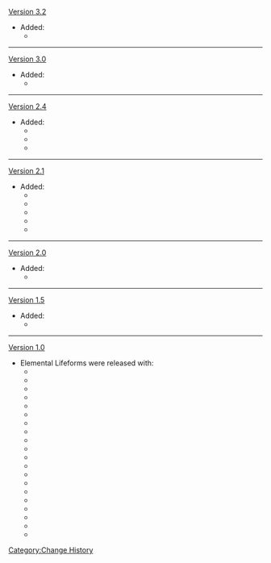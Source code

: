 [[Version 3.2]]
*Added:
**{{Enemy|Dendro Hypostasis}}
----
[[Version 3.0]]
*Added:
**{{Enemy|Dendro Specter}}
----
[[Version 2.4]]
*Added:
**{{Enemy|Cryo Specter}}
**{{Enemy|Electro Specter}}
**{{Enemy|Pyro Specter}}
----
[[Version 2.1]]
*Added:
**{{Enemy|Hydro Hypostasis}}
**{{Enemy|Thunder Manifestation}}
**{{Enemy|Anemo Specter}}
**{{Enemy|Geo Specter}}
**{{Enemy|Hydro Specter}}
----
[[Version 2.0]]
*Added:
**{{Enemy|Pyro Hypostasis}}
----
[[Version 1.5]]
*Added:
**{{Enemy|Cryo Hypostasis}}
----
[[Version 1.0]]
*Elemental Lifeforms were released with:
**{{Enemy|Anemo Slime}}
**{{Enemy|Cryo Slime}}
**{{Enemy|Dendro Slime}}
**{{Enemy|Electro Slime}}
**{{Enemy|Geo Slime}}
**{{Enemy|Hydro Slime}}
**{{Enemy|Pyro Slime}}
**{{Enemy|Large Anemo Slime}}
**{{Enemy|Large Cryo Slime}}
**{{Enemy|Large Dendro Slime}}
**{{Enemy|Large Electro Slime}}
**{{Enemy|Large Geo Slime}}
**{{Enemy|Large Hydro Slime}}
**{{Enemy|Large Pyro Slime}}
**{{Enemy|Mutant Electro Slime}}
**{{Enemy|Eye of the Storm}}
**{{Enemy|Anemo Hypostasis}}
**{{Enemy|Electro Hypostasis}}
**{{Enemy|Geo Hypostasis}}
**{{Enemy|Oceanid}}
<noinclude>[[Category:Change History]]</noinclude>